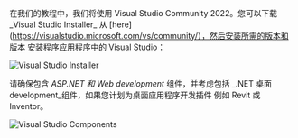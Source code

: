 在我们的教程中，我们将使用 Visual Studio Community 2022。您可以下载_Visual Studio Installer_
从 [here](https://visualstudio.microsoft.com/vs/community/），然后安装所需的版本和版本
安装程序应用程序中的 Visual Studio：

![Visual Studio Installer](vs-installer.webp)

请确保包含 _ASP.NET 和 Web development_ 组件，并考虑包括
_.NET 桌面development_组件，如果您计划为桌面应用程序开发插件
例如 Revit 或 Inventor。

![Visual Studio Components](vs-components.webp)
